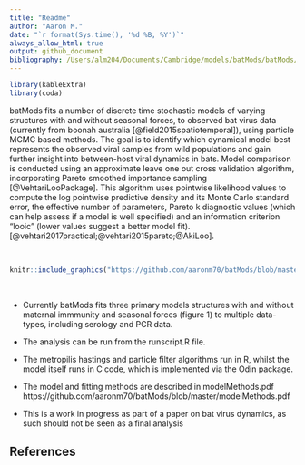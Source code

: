```yaml
---
title: "Readme"
author: "Aaron M."
date: "`r format(Sys.time(), '%d %B, %Y')`"
always_allow_html: true
output: github_document
bibliography: /Users/alm204/Documents/Cambridge/models/batMods/batMods/batBib.bib
---
```


```r
library(kableExtra)
library(coda)
```


batMods fits a number of discrete time stochastic models of varying structures with and without seasonal forces, to observed bat virus data (currently from boonah australia [@field2015spatiotemporal]), using particle MCMC based methods. The goal is to identify which dynamical model best represents the observed viral samples from wild populations and gain further insight into between-host viral dynamics in bats. 
Model comparison is conducted using an approximate leave one out cross validation algorithm, incorporating Pareto smoothed importance sampling [@VehtariLooPackage]. This algorithm uses pointwise likelihood values to compute the log pointwise predictive density and its  Monte Carlo standard error, the effective number of parameters, Pareto k diagnostic values (which can help assess if a model is well specified) and an information criterion "looic" (lower values suggest a better model fit).  [@vehtari2017practical;@vehtari2015pareto;@AkiLoo].


<br>

```r
knitr::include_graphics("https://github.com/aaronm70/batMods/blob/master/figures/adultMod-Paper.png?raw=true")
```

<br>

- Currently batMods fits three primary models structures with and without maternal immmunity and seasonal forces (figure 1) to multiple data-types, including serology and PCR data. 

 - The analysis can be run from the runscript.R file.

 - The metropilis hastings and particle filter algorithms run in R, whilst the model itself runs in C code, which is implemented via the Odin package. 

 - The model and fitting methods are described in modelMethods.pdf 
https://github.com/aaronm70/batMods/blob/master/modelMethods.pdf

 - This is a work in progress as part of a paper on bat virus dynamics, as such should not be seen as a final analysis 
<br>

## References

